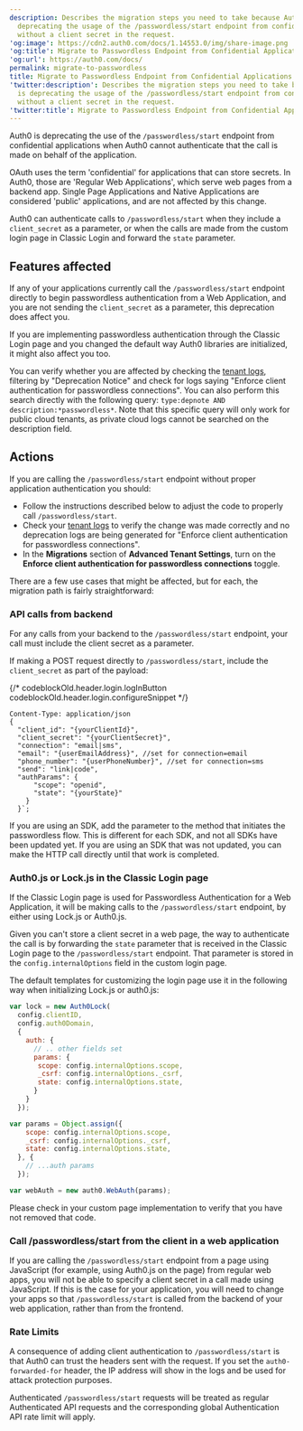 ```yaml
---
description: Describes the migration steps you need to take because Auth0 is
  deprecating the usage of the /passwordless/start endpoint from confidential applications
  without a client secret in the request.
'og:image': https://cdn2.auth0.com/docs/1.14553.0/img/share-image.png
'og:title': Migrate to Passwordless Endpoint from Confidential Applications
'og:url': https://auth0.com/docs/
permalink: migrate-to-passwordless
title: Migrate to Passwordless Endpoint from Confidential Applications
'twitter:description': Describes the migration steps you need to take because Auth0
  is deprecating the usage of the /passwordless/start endpoint from confidential applications
  without a client secret in the request.
'twitter:title': Migrate to Passwordless Endpoint from Confidential Applications
---
```


Auth0 is deprecating the use of the `/passwordless/start` endpoint from confidential applications when Auth0 cannot authenticate that the call is made on behalf of the application.

<Tooltip tip="OAuth 2.0: Authorization framework that defines authorization protocols and workflows." cta="View Glossary" href="/docs/glossary?term=OAuth">OAuth</Tooltip> uses the term 'confidential' for applications that can store secrets. In Auth0, those are 'Regular Web Applications', which serve web pages from a backend app. Single Page Applications and Native Applications are considered 'public' applications, and are not affected by this change.

Auth0 can authenticate calls to `/passwordless/start` when they include a `client_secret` as a parameter, or when the calls are made from the custom login page in Classic Login and forward the `state` parameter.

## Features affected

If any of your applications currently call the `/passwordless/start` endpoint directly to begin <Tooltip tip="Passwordless: Form of authentication that does not rely on a password as the first factor." cta="View Glossary" href="/docs/glossary?term=passwordless">passwordless</Tooltip> authentication from a Web Application, and you are not sending the `client_secret` as a parameter, this deprecation does affect you.

If you are implementing passwordless authentication through the Classic Login page and you changed the default way Auth0 libraries are initialized, it might also affect you too.

You can verify whether you are affected by checking the [tenant logs](https://manage.auth0.com/#/logs), filtering by "Deprecation Notice" and check for logs saying "Enforce client authentication for passwordless connections". You can also perform this search directly with the following query: `type:depnote AND description:*passwordless*`. Note that this specific query will only work for public cloud tenants, as private cloud logs cannot be searched on the description field.

## Actions

If you are calling the `/passwordless/start` endpoint without proper application authentication you should:

* Follow the instructions described below to adjust the code to properly call `/passwordless/start`.
* Check your [tenant logs](https://manage.auth0.com/#/logs) to verify the change was made correctly and no deprecation logs are being generated for "Enforce client authentication for passwordless connections".
* In the **Migrations** section of **Advanced Tenant Settings**, turn on the **Enforce client authentication for passwordless connections** toggle.

There are a few use cases that might be affected, but for each, the migration path is fairly straightforward:

### API calls from backend

For any calls from your backend to the `/passwordless/start` endpoint, your call must include the <Tooltip tip="Client Secret: Secret used by a client (application) to authenticate with the Authorization Server; it should be known to only the client and the Authorization Server and must be sufficiently random to not be guessable." cta="View Glossary" href="/docs/glossary?term=client+secret">client secret</Tooltip> as a parameter.

If making a POST request directly to `/passwordless/start`, include the `client_secret` as part of the payload:

{/* codeblockOld.header.login.logInButton codeblockOld.header.login.configureSnippet */}

    Content-Type: application/json
    {
      "client_id": "{yourClientId}",
      "client_secret": "{yourClientSecret}",
      "connection": "email|sms",
      "email": "{userEmailAddress}", //set for connection=email
      "phone_number": "{userPhoneNumber}", //set for connection=sms
      "send": "link|code",
      "authParams": { 
          "scope": "openid",
          "state": "{yourState}"
        }
      }`;

<AuthCodeBlock children={codeExample} language="json" />






If you are using an SDK, add the parameter to the method that initiates the passwordless flow. This is different for each SDK, and not all SDKs have been updated yet. If you are using an SDK that was not updated, you can make the HTTP call directly until that work is completed.

### Auth0.js or Lock.js in the Classic Login page

If the Classic Login page is used for Passwordless Authentication for a Web Application, it will be making calls to the `/passwordless/start` endpoint, by either using Lock.js or Auth0.js.

Given you can't store a client secret in a web page, the way to authenticate the call is by forwarding the `state` parameter that is received in the Classic Login page to the `/passwordless/start` endpoint. That parameter is stored in the `config.internalOptions` field in the custom login page.

The default templates for customizing the login page use it in the following way when initializing Lock.js or auth0.js:

```javascript lines
var lock = new Auth0Lock(
  config.clientID, 
  config.auth0Domain, 
  {
    auth: {
      // .. other fields set
      params: {
       scope: config.internalOptions.scope,
       _csrf: config.internalOptions._csrf,
       state: config.internalOptions.state,
      }
    }
  });
```






```javascript lines
var params = Object.assign({
    scope: config.internalOptions.scope,
    _csrf: config.internalOptions._csrf,
    state: config.internalOptions.state,
  }, {
    // ...auth params
  });

var webAuth = new auth0.WebAuth(params);
```






Please check in your custom page implementation to verify that you have not removed that code.

### Call /passwordless/start from the client in a web application

If you are calling the `/passwordless/start` endpoint from a page using JavaScript (for example, using Auth0.js on the page) from regular web apps, you will not be able to specify a client secret in a call made using JavaScript. If this is the case for your application, you will need to change your apps so that `/passwordless/start` is called from the backend of your web application, rather than from the frontend.

### Rate Limits

A consequence of adding client authentication to `/passwordless/start` is that Auth0 can trust the headers sent with the request. If you set the `auth0-forwarded-for` header, the IP address will show in the logs and be used for <Tooltip tip="Attack Protection: Features that Auth0 provides to detect and mitigate attacks, including brute-force protection, suspicious IP throttling, breached password detection, bot detection, and adaptive multi-factor authentication." cta="View Glossary" href="/docs/glossary?term=attack+protection">attack protection</Tooltip> purposes.

Authenticated `/passwordless/start` requests will be treated as regular Authenticated API requests and the corresponding global Authentication API rate limit will apply.
